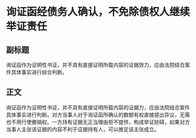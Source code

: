 # 询证函经债务人确认，不免除债权人继续举证责任
## 副标题
询证函作为证明性书证，并不具有直接证明所载内容的证据效力，应由法院结合案件具体事实进行综合判断。
## 正文
询证函作为证明性书证，并不具有直接证明所载内容的证据力，应由法院结合案件具体事实进行判断。对方当事人对于询证函所确认的数额有权直接提出异议，无需也不用行使撤销权。一方持有证据无正当理由拒不提供，构成举证妨碍，如果对方当事人主张该证据的内容不利于证据持有人，可以推定该主张成立。